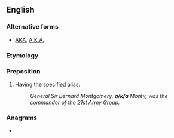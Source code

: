 ==English==
{{rft}}
===Alternative forms===
* [[AKA]], [[A.K.A.]]

===Etymology===
{{initialism of|[[also]] [[known]] [[as]]}}

===Preposition===
{{en-prep}}

# Having the specified [[alias]].
#: ''General Sir Bernard Montgomery, '''a/k/a''' Monty, was the commander of the 21st Army Group.''

===Anagrams===
* {{alphagram|[[aak#English|aak]]}}